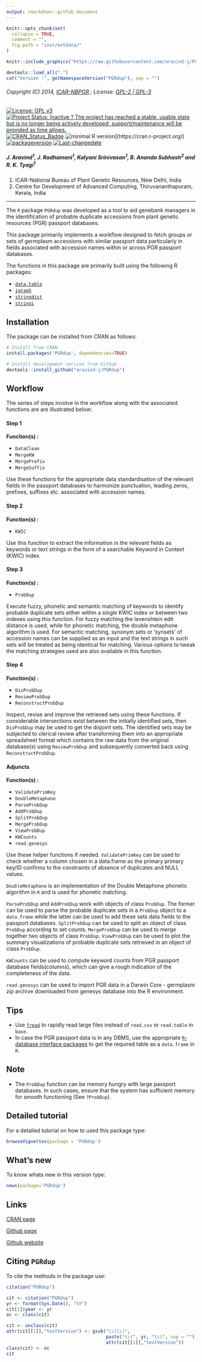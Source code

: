 ```yaml
---
output: rmarkdown::github_document
---
```


```r
knitr::opts_chunk$set(
  collapse = TRUE,
  comment = "",
  fig.path = "inst/extdata/"
)
```

```r
knitr::include_graphics("https://raw.githubusercontent.com/aravind-j/PGRdup/master/inst/extdata/PGRdup.png")
```


```r
devtools::load_all(".")
cat("Version :", getNamespaceVersion("PGRdup"), sep = "")
```

###### Copyright (C) 2014, [ICAR-NBPGR](http://www.nbpgr.ernet.in/) ; License: [GPL-2 | GPL-3](https://www.r-project.org/Licenses/)

[![License: GPL v3](https://img.shields.io/badge/License-GPL%20v3-blue.svg)](https://www.gnu.org/licenses/gpl-3.0)
[![Project Status: Inactive ? The project has reached a stable, usable state but is no longer being actively developed; support/maintenance will be provided as time allows.](http://www.repostatus.org/badges/latest/inactive.svg)](http://www.repostatus.org/#inactive)
[![CRAN_Status_Badge](http://www.r-pkg.org/badges/version/PGRdup)](https://cran.r-project.org/package=PGRdup)
![minimal R version](https://img.shields.io/badge/R%3E%3D-3.0.2-6666ff.svg)](https://cran.r-project.org/)
[![packageversion](https://img.shields.io/badge/Package%20version-0.2.3.2-orange.svg?style=flat-square)](commits/master)
[![Last-changedate](https://img.shields.io/badge/last%20change-`r gsub('-', '--', Sys.Date())`-yellowgreen.svg)](/commits/master)


##### *J. Aravind^1^, J. Radhamani^1^, Kalyani Srinivasan^1^, B. Ananda Subhash^2^ and R. K. Tyagi^1^*

1. ICAR-National Bureau of Plant Genetic Resources, New Delhi, India
2. Centre for Development of Advanced Computing, Thiruvananthapuram, Kerala, India

***

The `R` package `PGRdup` was developed as a tool to aid genebank managers in the identification of probable duplicate accessions from plant genetic resources (PGR) passport databases.  

This package primarily implements a workflow designed to fetch groups or sets of germplasm accessions with similar passport data particularly in fields associated with accession names within or across PGR passport databases.   

The functions in this package are primarily built using the following R packages:

 * [`data.table`](https://cran.r-project.org/package=data.table)
 * [`igraph`](https://cran.r-project.org/package=igraph)
 * [`stringdist`](https://cran.r-project.org/package=stringdist)
 * [`stringi`](https://cran.r-project.org/package=stringi)
 
## Installation
The package can be installed from CRAN as follows:

```r
# Install from CRAN
install.packages('PGRdup', dependencies=TRUE)

# Install development version from Github
devtools::install_github("aravind-j/PGRdup")
```

## Workflow

The series of steps involve in the workflow along with the associated functions are are illustrated below:

#### Step 1

**Function(s) :**

 * `DataClean`
 * `MergeKW`
 * `MergePrefix`
 * `MergeSuffix`  

Use these functions for the appropriate data standardisation of the relevant fields in the passport databases to harmonize punctuation, leading zeros, prefixes, suffixes etc. associated with accession names.

#### Step 2
**Function(s) :**

 * `KWIC`

Use this function to extract the information in the relevant fields as keywords or text strings in the form of a searchable Keyword in Context (KWIC) index.  

#### Step 3
**Function(s) :**

 * `ProbDup`

Execute fuzzy, phonetic and semantic matching of keywords to identify probable duplicate sets either within a single KWIC index or between two indexes using this function. For fuzzy matching the levenshtein edit distance is used, while for phonetic matching, the double metaphone algorithm is used. For semantic matching, synonym sets or 'synsets' of accession names can be supplied as an input and the text strings in such sets will be treated as being identical for matching. Various options to tweak the matching strategies used are also available in this function.  

#### Step 4
**Function(s) :**

 * `DisProbDup`
 * `ReviewProbDup`
 * `ReconstructProbDup`

Inspect, revise and improve the retrieved sets using these functions. If considerable intersections exist between the initially identified sets, then `DisProbDup` may be used to get the disjoint sets. The identified sets may be subjected to clerical review after transforming them into an appropriate spreadsheet format which contains the raw data from the original database(s) using `ReviewProbDup` and subsequently converted back using `ReconstructProbDup`.  

#### Adjuncts
**Function(s) :**

 * `ValidatePrimKey`
 * `DoubleMetaphone`
 * `ParseProbDup`
 * `AddProbDup`
 * `SplitProbDup`
 * `MergeProbDup`
 * `ViewProbDup`
 * `KWCounts`
 * `read.genesys`
 
Use these helper functions if needed. `ValidatePrimKey` can be used to check whether a column chosen in a data.frame as the primary primary key/ID confirms to the constraints of absence of duplicates and NULL values.

`DoubleMetaphone` is an implementation of the Double Metaphone phonetic algorithm in `R` and is used for phonetic matching.

`ParseProbDup` and `AddProbDup` work with objects of class `ProbDup`. The former can be used to parse the probable duplicate sets in a `ProbDup` object to a `data.frame` while the latter can be used to add these sets data fields to the passport databases. `SplitProbDup` can be used to split an object of class `ProbDup` according to set counts. `MergeProbDup` can be used to merge together two objects of class `ProbDup`. `ViewProbDup` can be used to plot the summary visualizations of probable duplicate sets retrieved in an object of class `ProbDup`.

`KWCounts` can be used to compute keyword counts from PGR passport database fields(columns), which can give a rough indication of the completeness of the data.

`read.genesys` can be used to import PGR data in a Darwin Core - germplasm zip archive downloaded from genesys database into the R environment.


## Tips

 * Use [`fread`](https://rdrr.io/cran/data.table/man/fread.html) to rapidly read large files instead of `read.csv` or `read.table` in `base`.
 * In case the PGR passport data is in any DBMS, use the appropriate [`R`-database interface packages](http://www.burns-stat.com/r-database-interfaces/) to get the  required table as a `data.frame` in `R`.  
 
## Note

 * The `ProbDup` function can be memory hungry with large passport databases. In such cases, ensure that the system has sufficient memory for smooth functioning (See `?ProbDup`).
 
## Detailed tutorial
For a detailed tutorial on how to used this package type:

```r
browseVignettes(package = 'PGRdup')
```

## What's new
To know whats new in this version type:

```r
news(package='PGRdup')
```

## Links

[CRAN page](https://cran.r-project.org/package=PGRdup)

[Github page](https://github.com/aravind-j/PGRdup)

[Github website](https://aravind-j.github.io/PGRdup/)

## Citing `PGRdup`
To cite the methods in the package use:

```r
citation("PGRdup")
```


```r
cit <- citation("PGRdup")
yr <- format(Sys.Date(), "%Y")
cit[1]$year <- yr
oc <- class(cit)

cit <- unclass(cit)
attr(cit[[1]],"textVersion") <- gsub("\\(\\)",
                                     paste("\\(", yr, "\\)", sep = ""),
                                     attr(cit[[1]],"textVersion"))
class(cit) <- oc
cit
```
